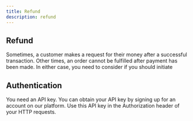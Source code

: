 ```yaml
---
title: Refund
description: refund
---
```


## Refund

Sometimes, a customer makes a request for their money after a successful transaction. Other times, an order cannot be fulfilled after payment has been made. In either case, you need to consider if you should initiate

## Authentication

 You need an API key. You can obtain your API key by signing up for an account on our platform. Use this API key in the Authorization header of your HTTP requests.


<DocsReview/>